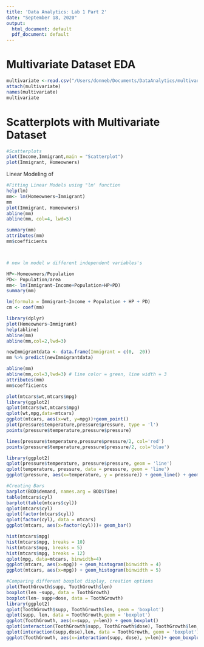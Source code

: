 ```yaml
---
title: 'Data Analytics: Lab 1 Part 2'
date: "September 18, 2020"
output:
  html_document: default
  pdf_document: default
---
```

# Multivariate Dataset EDA
```r
multivariate <-read.csv("/Users/donneb/Documents/DataAnalytics/multivariate.csv")
attach(multivariate)
names(multivariate)
multivariate
```

# Scatterplots with Multivariate Dataset
```r
#Scatterplots
plot(Income,Immigrant,main = "Scatterplot")
plot(Immigrant, Homeowners)
```

Linear Modeling of 
```r
#Fitting Linear Models using "lm' function
help(lm)
mm<- lm(Homeowners~Immigrant)
mm
plot(Immigrant, Homeowners)
abline(mm)
abline(mm, col=4, lwd=5)

summary(mm)
attributes(mm)
mm$coefficients



# new lm model w different independent variables's

HP<-Homeowners/Population
PD<- Population/area
mm<- lm(Immigrant~Income+Population+HP+PD)
summary(mm)

lm(formula = Immigrant~Income + Population + HP + PD)
cm <- coef(mm)

```
```r
library(dplyr)
plot(Homeowners~Immigrant)
help(abline)
abline(mm)
abline(mm,col=2,lwd=3)

newImmigrantdata <- data.frame(Immigrant = c(0,  20))
mm %>% predict(newImmigrantdata)

abline(mm)
abline(mm,col=3,lwd=3) # line color = green, line width = 3
attributes(mm)
mm$coefficients

```

```r
plot(mtcars$wt,mtcars$mpg)
library(ggplot2)
qplot(mtcars$wt,mtcars$mpg)
qplot(wt,mpg,data=mtcars)
ggplot(mtcars, aes(x=wt, y=mpg))+geom_point()
plot(pressure$temperature,pressure$pressure, type = 'l')
points(pressure$temperature,pressure$pressure)

lines(pressure$temperature,pressure$pressure/2, col='red')
points(pressure$temperature,pressure$pressure/2, col='blue')

library(ggplot2)
qplot(pressure$temperature, pressure$pressure, geom = 'line')
qplot(temperature, pressure, data = pressure, geom = 'line')
ggplot(pressure, aes(x=temperature, y = pressure)) + geom_line() + geom_point()

```

```r
#Creating Bars
barplot(BOD$demand, names.arg = BOD$Time)
table(mtcars$cyl)
barplot(table(mtcars$cyl))
qplot(mtcars$cyl)
qplot(factor(mtcars$cyl))
qplot(factor(cyl), data = mtcars)
ggplot(mtcars, aes(x=factor(cyl)))+ geom_bar()
```
```r
hist(mtcars$mpg)
hist(mtcars$mpg, breaks = 10)
hist(mtcars$mpg, breaks = 5)
hist(mtcars$mpg, breaks = 12)
qplot(mpg, data=mtcars, binwidth=4)
ggplot(mtcars, aes(x=mpg)) + geom_histogram(binwidth = 4)
ggplot(mtcars, aes(x=mpg)) + geom_histogram(binwidth = 5)
```
```r
#Comparing different boxplot display, creation options
plot(ToothGrowth$supp, ToothGrowth$len)
boxplot(len ~supp, data = ToothGrowth)
boxplot(len~ supp+dose, data = ToothGrowth)
library(ggplot2)
qplot(ToothGrowth$supp, ToothGrowth$len, geom = 'boxplot')
qplot(supp, len, data = ToothGrowth,geom = 'boxplot')
ggplot(ToothGrowth, aes(x=supp, y=len)) + geom_boxplot()
qplot(interaction(ToothGrowth$supp, ToothGrowth$dose), ToothGrowth$len, geom = 'boxplot')
qplot(interaction(supp,dose),len, data = ToothGrowth, geom = 'boxplot')
ggplot(ToothGrowth, aes(x=interaction(supp, dose), y=len))+ geom_boxplot()
```
